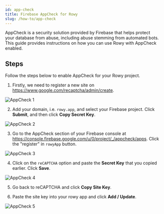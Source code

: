 ```yaml
---
id: app-check
title: Firebase AppCheck for Rowy
slug: /how-to/app-check
---
```



AppCheck is a security solution provided by Firebase that helps protect your database from abuse, including abuse stemming from automated bots. This guide provides instructions on how you can use Rowy with AppCheck enabled.

## Steps

Follow the steps below to enable AppCheck for your Rowy project.

1. Firstly, we need to register a new site on https://www.google.com/recaptcha/admin/create.
<img src={appCheck1} alt="AppCheck 1" />

2. Add your domain, i.e. `rowy.app`, and select your Firebase project. Click **Submit**, and then click **Copy Secret Key**.
<img src={appCheck2} alt="AppCheck 2" />

3. Go to the AppCheck section of your Firebase console at https://console.firebase.google.com/u/0/project/_/appcheck/apps. Click the "register" in `rowyApp` button.
<img src={appCheck3} alt="AppCheck 3" />

4. Click on the `reCAPTCHA` option and paste the **Secret Key** that you copied earlier. Click **Save**.
<img src={appCheck4} alt="AppCheck 4" />

5. Go back to reCAPTCHA and click **Copy Site Key**.

6. Paste the site key into your rowy app and click **Add / Update**.
<img src={appCheck5} alt="AppCheck 5" />